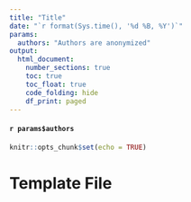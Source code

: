 ```yaml
---
title: "Title"
date: "`r format(Sys.time(), '%d %B, %Y')`"
params: 
  authors: "Authors are anonymized"
output: 
  html_document:
    number_sections: true
    toc: true
    toc_float: true
    code_folding: hide
    df_print: paged
---
```


#### `r params$authors` {-}


```r
knitr::opts_chunk$set(echo = TRUE)
````

# Template File